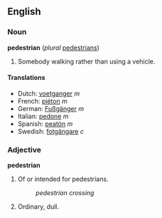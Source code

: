 ==English==
===Noun===
'''pedestrian''' (''plural'' [[pedestrians]])
# Somebody walking rather than using a vehicle.

====Translations====
*Dutch: [[voetganger]] ''m''
*French: [[piéton]] ''m''
*German: [[Fußgänger]] ''m''
*Italian: [[pedone]] ''m''
*Spanish: [[peatón]] ''m''
*Swedish: [[fotgängare]] ''c''

===Adjective===
'''pedestrian'''

# Of or intended for pedestrians.
#:''pedestrian crossing''
# Ordinary, dull.
<!-- # everyday, commonplace - is this right? -->